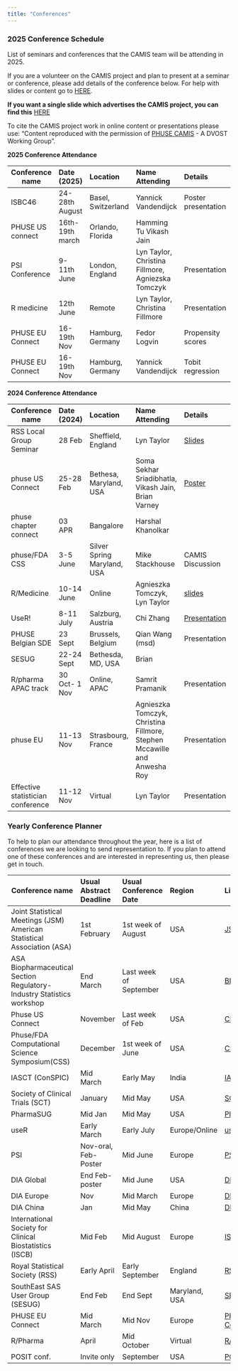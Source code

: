 ```yaml
---
title: "Conferences"
---
```


### 2025 Conference Schedule

List of seminars and conferences that the CAMIS team will be attending in 2025.

If you are a volunteer on the CAMIS project and plan to present at a seminar or conference, please add details of the conference below. For help with slides or content go to [HERE](https://github.com/PSIAIMS/CAMIS/tree/main/non_website_content/conferences).

**If you want a single slide which advertises the CAMIS project, you can find this** [HERE](https://github.com/PSIAIMS/CAMIS/tree/main/non_website_content/conferences/2024/PHUSE%20CSS%20CAMIS%20Single%20slide%202024.pptx)

To cite the CAMIS project work in online content or presentations please use: "Content reproduced with the permission of [PHUSE CAMIS](https://advance.phuse.global/pages/viewpage.action?pageId=327874) - A DVOST Working Group".

**2025 Conference Attendance**

| Conference name | Date (2025) | Location | Name Attending | Details | Website |
|---------|:--------|:--------|:--------|:--------|:--------------------------|
| ISBC46 | 24-28th August | Basel, Switzerland | Yannick Vandendijck | Poster presentation | [ISCB46](https://iscb2025.info/) |
| PHUSE US connect | 16th-19th march | Orlando, Florida | Hamming Tu Vikash Jain |  |  |
| PSI Conference | 9-11th June | London, England | Lyn Taylor, Christina Fillmore, Agniezska Tomczyk | Presentation | [PSI](https://www.psiweb.org/conferences/about-the-conference) \| |
| R medicine | 12th June | Remote | Lyn Taylor, Christina Fillmore | Presentation |  |
| PHUSE EU Connect | 16-19th Nov | Hamburg, Germany | Fedor Logvin | Propensity scores | [PHUSE](https://www.phuse-events.org/attend/frontend/reg/thome.csp?pageID=47495&eventID=74) \| |
| PHUSE EU Connect | 16-19th Nov | Hamburg, Germany | Yannick Vandendijck | Tobit regression | [PHUSE](https://www.phuse-events.org/attend/frontend/reg/thome.csp?pageID=47495&eventID=74) \| |

**2024 Conference Attendance**

| Conference name | Date (2024) | Location | Name Attending | Details | Website |
|-----------|:----------|:----------|:----------|:------------|:-----------------|
| RSS Local Group Seminar | 28 Feb | Sheffield, England | Lyn Taylor | [Slides](../non_website_content/conferences/2024/RSS_Local_Group_28Feb2024_FINAL.pptx) | [RSS](https://rss.org.uk/training-events/events/events-2024/local-groups/medical-statistician-apprenticeships-and-integrati/) |
| phuse US Connect | 25-28 Feb | Bethesa, Maryland, USA | Soma Sekhar Sriadibhatla, Vikash Jain, Brian Varney | [Poster](../non_website_content/conferences/2024/PHUSE%20US%20Connect%20PP26%20SomaSekhar%20Sriadibhatla%20Feb%202024.pdf) | [Connect](https://www.cdisc.org/events/education/external-events/2024/02/phuse-us-connect-2024) |
| phuse chapter connect | 03 APR | Bangalore | Harshal Khanolkar |  |  |
| phuse/FDA CSS | 3-5 June | Silver Spring Maryland, USA | Mike Stackhouse | CAMIS Discussion | [CSS](https://advance.phuse.global/pages/viewpage.action?pageId=80806741) |
| R/Medicine | 10-14 June | Online | Agnieszka Tomczyk, Lyn Taylor | [slides](../non_website_content/conferences/2024/R_medicine_2024_Final.pptx) | [R/Medicine 2024](https://rconsortium.github.io/RMedicine_website/) |
| UseR! | 8-11 July | Salzburg, Austria | Chi Zhang | [Presentation](../non_website_content/conferences/2024/useR2024.pdf) | [useR! 2024](https://events.linuxfoundation.org/user/) |
| PHUSE Belgian SDE | 23 Sept | Brussels, Belgium | Qian Wang (msd) | Presentation | [PHUSE SDE](https://www.phuse-events.org/attend/frontend/reg/thome.csp?pageID=41350&eventID=65&CSPCHD=001001000000osIoQLxdO0LG8uAlNJ5oXULtPD6a80PzgZap2U) |
| SESUG | 22-24 Sept | Bethesda, MD, USA | Brian |  | [SESUG 2024](SESUG%202024%20CONFERENCE) |
| R/pharma APAC track | 30 Oct- 1 Nov | Online, APAC | Samrit Pramanik | Presentation |  |
| phuse EU | 11-13 Nov | Strasbourg, France | Agnieszka Tomczyk, Christina Fillmore, Stephen Mccawille and Anwesha Roy | Presentation | [PHUSE EU Connect](https://www.phuse-events.org/attend/frontend/reg/thome.csp?pageID=28735&eventID=45&CSPCHD=000001000000HvvZvjPfObTmLBcfyVmqir0yUlNgKAUCOlcgKn) |
| Effective statistician conference | 11-12 Nov | Virtual | Lyn Taylor | Presentation | [link](The%20Effective%20Statistician%20Conference%202024:%20Transforming%20Healthcare%20-%20The%20Effective%20Statistician) |

### Yearly Conference Planner

To help to plan our attendance throughout the year, here is a list of conferences we are looking to send representation to. If you plan to attend one of these conferences and are interested in representing us, then please get in touch.

| Conference name | Usual Abstract Deadline | Usual Conference Date | Region | Links |
|-----------|:----------|:----------|:----------|:----------------------------|
| Joint Statistical Meetings (JSM) American Statistical Association (ASA) | 1st February | 1st week of August | USA | [JSM-ASA](https://www.amstat.org/meetings/joint-statistical-meetings) |
| ASA Biopharmaceutical Section Regulatory-Industry Statistics workshop | End March | Last week of September | USA | [BIOP](https://www.amstat.org/meetings/asa-biopharmaceutical-section-regulatory-industry-statistics-workshop) |
| Phuse US Connect | November | Last week of Feb | USA | [CDISC](https://www.cdisc.org/events) |
| Phuse/FDA Computational Science Symposium(CSS) | December | 1st week of June | USA | [CSS](https://advance.phuse.global/display/WEL/Working+Group+Events) |
| IASCT (ConSPIC) | Mid March | Early May | India | [IASCT](https://www.iasct.net/) |
| Society of Clinical Trials (SCT) | January | Mid May | USA | [SCT](https://sctweb.org/) |
| PharmaSUG | Mid Jan | Mid May | USA | [PharmaSUG](https://www.pharmasug.org/) |
| useR | Early March | Early July | Europe/Online | [useR](https://user2024.r-project.org/) |
| PSI | Nov-oral, Feb-Poster | Mid June | Europe | [PSI](https://psiweb.org/) |
| DIA Global | End Feb-poster | Mid June | USA | [DIA-USA](https://www.diaglobal.org/en/conference-listing/annual-meetings) |
| DIA Europe | Nov | Mid March | Europe | [DIA-Europe](https://www.diaglobal.org/en/conference-listing/annual-meetings) |
| DIA China | Jan | Mid May | China | [DIA-China](https://www.diaglobal.org/en/conference-listing/annual-meetings) |
| International Society for Clinical Biostatistics (ISCB) | Mid Feb | Mid August | Europe | [ISCB](https://iscb.international/) |
| Royal Statistical Society (RSS) | Early April | Early September | England | [RSS](https://rss.org.uk/) |
| SouthEast SAS User Group (SESUG) | End Feb | End Sept | Maryland, USA | [SESUG](https://www.sesug.org/) |
| PHUSE EU Connect | Mid March | Mid Nov | Europe | [PHUSE EU Connect](https://www.phuse-events.org/attend/frontend/reg/thome.csp?pageID=28735&eventID=45&CSPCHD=000001000000HvvZvjPfObTmLBcfyVmqir0yUlNgKAUCOlcgKn) |
| R/Pharma | April | Mid October | Virtual | [R/pharma](https://rinpharma.com/) |
| POSIT conf. | Invite only | September | USA | [POSIT conf](https://posit.co/conference/) |
